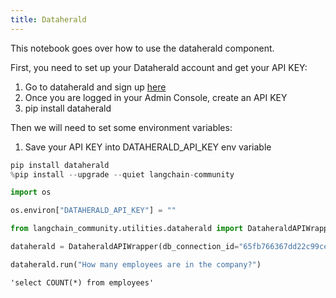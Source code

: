 ```yaml
---
title: Dataherald
---
```


This notebook goes over how to use the dataherald component.

First, you need to set up your Dataherald account and get your API KEY:

1. Go to dataherald and sign up [here](https://www.dataherald.com/)
2. Once you are logged in your Admin Console, create an API KEY
3. pip install dataherald

Then we will need to set some environment variables:
1. Save your API KEY into DATAHERALD_API_KEY env variable


```python
pip install dataherald
%pip install --upgrade --quiet langchain-community
```


```python
import os

os.environ["DATAHERALD_API_KEY"] = ""
```


```python
from langchain_community.utilities.dataherald import DataheraldAPIWrapper
```


```python
dataherald = DataheraldAPIWrapper(db_connection_id="65fb766367dd22c99ce1a12d")
```


```python
dataherald.run("How many employees are in the company?")
```



```output
'select COUNT(*) from employees'
```

